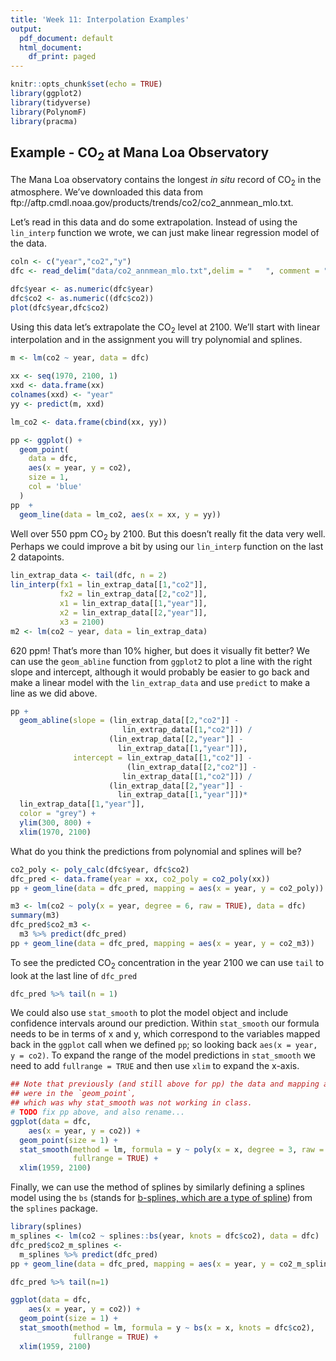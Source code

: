 ```yaml
---
title: 'Week 11: Interpolation Examples'
output:
  pdf_document: default
  html_document:
    df_print: paged
---
```


```r
knitr::opts_chunk$set(echo = TRUE)
library(ggplot2)
library(tidyverse)
library(PolynomF)
library(pracma)
```

## Example - CO~2~ at Mana Loa Observatory

The Mana Loa observatory contains the longest *in situ* record of CO~2~ in the atmosphere. We've downloaded this data from  ftp://aftp.cmdl.noaa.gov/products/trends/co2/co2_annmean_mlo.txt. 

Let's read in this data and do some extrapolation. Instead of using the `lin_interp` function we wrote, we can just make linear regression model of the data. 

```r
coln <- c("year","co2","y")
dfc <- read_delim("data/co2_annmean_mlo.txt",delim = "   ", comment = "#",col_names = coln)

dfc$year <- as.numeric(dfc$year)
dfc$co2 <- as.numeric((dfc$co2))
plot(dfc$year,dfc$co2)


```

Using this data let's extrapolate the CO~2~ level at 2100. We'll start with linear interpolation and in the assignment you will try polynomial and splines.

```r
m <- lm(co2 ~ year, data = dfc)

xx <- seq(1970, 2100, 1)
xxd <- data.frame(xx)
colnames(xxd) <- "year"
yy <- predict(m, xxd)

lm_co2 <- data.frame(cbind(xx, yy))

pp <- ggplot() +
  geom_point(
    data = dfc,
    aes(x = year, y = co2),
    size = 1,
    col = 'blue'
  )
pp  +
  geom_line(data = lm_co2, aes(x = xx, y = yy))
```

Well over 550 ppm CO~2~ by 2100. But this doesn't really fit the data very well. Perhaps we could improve a bit by using our `lin_interp` function on the last 2 datapoints. 

```r
lin_extrap_data <- tail(dfc, n = 2)
lin_interp(fx1 = lin_extrap_data[[1,"co2"]],
           fx2 = lin_extrap_data[[2,"co2"]], 
           x1 = lin_extrap_data[[1,"year"]],
           x2 = lin_extrap_data[[2,"year"]], 
           x3 = 2100)
m2 <- lm(co2 ~ year, data = lin_extrap_data)

```

620 ppm! That's more than 10% higher, but does it visually fit better? We can use the `geom_abline` function from `ggplot2` to plot a line with the right slope and intercept, although it would probably be easier to go back and make a linear model with the `lin_extrap_data` and use `predict` to make a line as we did above. 

```r
pp +
  geom_abline(slope = (lin_extrap_data[[2,"co2"]] - 
                         lin_extrap_data[[1,"co2"]]) / 
                      (lin_extrap_data[[2,"year"]] - 
                        lin_extrap_data[[1,"year"]]), 
              intercept = lin_extrap_data[[1,"co2"]] -
                          (lin_extrap_data[[2,"co2"]] - 
                         lin_extrap_data[[1,"co2"]]) / 
                      (lin_extrap_data[[2,"year"]] - 
                        lin_extrap_data[[1,"year"]])*
  lin_extrap_data[[1,"year"]], 
  color = "grey") + 
  ylim(300, 800) + 
  xlim(1970, 2100)
```

What do you think the predictions from polynomial and splines will be? 

```r
co2_poly <- poly_calc(dfc$year, dfc$co2)
dfc_pred <- data.frame(year = xx, co2_poly = co2_poly(xx))
pp + geom_line(data = dfc_pred, mapping = aes(x = year, y = co2_poly))


```

```r
m3 <- lm(co2 ~ poly(x = year, degree = 6, raw = TRUE), data = dfc)
summary(m3)
dfc_pred$co2_m3 <- 
  m3 %>% predict(dfc_pred) 
pp + geom_line(data = dfc_pred, mapping = aes(x = year, y = co2_m3))

```
To see the predicted CO~2~ concentration in the year 2100 we can use `tail` to look at the last line of `dfc_pred`
```r
dfc_pred %>% tail(n = 1)
```

We could also use `stat_smooth` to plot the model object and include confidence intervals around our prediction. Within `stat_smooth` our formula needs to be in terms of x and y, which correspond to the variables mapped back in the `ggplot` call when we defined `pp`; so looking back `aes(x = year, y = co2)`. To expand the range of the model predictions in `stat_smooth` we need to add `fullrange = TRUE` and then use `xlim` to expand the x-axis. 

```r
## Note that previously (and still above for pp) the data and mapping arguments
## were in the `geom_point`, 
## which was why stat_smooth was not working in class.  
# TODO fix pp above, and also rename...
ggplot(data = dfc,
    aes(x = year, y = co2)) +
  geom_point(size = 1) + 
  stat_smooth(method = lm, formula = y ~ poly(x = x, degree = 3, raw = TRUE), 
              fullrange = TRUE) + 
  xlim(1959, 2100)
```

Finally, we can use the method of splines by similarly defining a splines model using the `bs` (stands for [b-splines, which are a type of spline](https://en.wikipedia.org/wiki/B-spline)) from the `splines` package.  

```r
library(splines)
m_splines <- lm(co2 ~ splines::bs(year, knots = dfc$co2), data = dfc)
dfc_pred$co2_m_splines <- 
  m_splines %>% predict(dfc_pred) 
pp + geom_line(data = dfc_pred, mapping = aes(x = year, y = co2_m_splines))
```

```r
dfc_pred %>% tail(n=1)
```

```r
ggplot(data = dfc,
    aes(x = year, y = co2)) +
  geom_point(size = 1) + 
  stat_smooth(method = lm, formula = y ~ bs(x = x, knots = dfc$co2), 
              fullrange = TRUE) + 
  xlim(1959, 2100)
```



